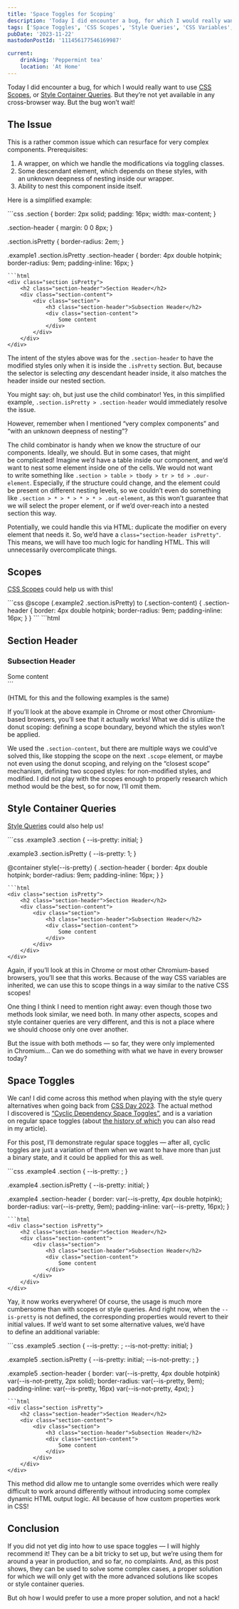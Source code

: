 ```yaml
---
title: 'Space Toggles for Scoping'
description: 'Today I did encounter a bug, for which I would really want to use CSS Scopes, or Style Container Queries. But they’re not yet available in any cross-browser way. But the bug won’t wait! Thankfully, space toggles did save the day.'
tags: ['Space Toggles', 'CSS Scopes', 'Style Queries', 'CSS Variables', 'CSS']
pubDate: '2023-11-22'
mastodonPostId: '111456177546169987'

current:
	drinking: 'Peppermint tea'
	location: 'At Home'
---
```




Today I did encounter a bug, for which I would really want to use [CSS Scopes](https://drafts.csswg.org/css-cascade-6/#scoped-styles), or [Style Container Queries](https://drafts.csswg.org/css-contain-3/#style-container). But they’re not yet available in any cross-browser way. But the bug won’t wait!

## The Issue

This is a rather common issue which can resurface for very complex components. Prerequisites:

1. A wrapper, on which we handle the modifications via toggling classes.
2. Some descendant element, which depends on these styles, with an unknown deepness of nesting inside our wrapper.
3. Ability to nest this component inside itself.

Here is a simplified example:

<LiveExample class="example1" caption="A live example with an incorrectly applied styles for the header in the inner section.">
```css
.section {
	border: 2px solid;
	padding: 16px;
	width: max-content;
}

.section-header {
	margin: 0 0 8px;
}

.section.isPretty {
	border-radius: 2em;
}

.example1 .section.isPretty .section-header {
	border: 4px double hotpink;
	border-radius: 9em;
	padding-inline: 16px;
}
```
```html
<div class="section isPretty">
	<h2 class="section-header">Section Header</h2>
	<div class="section-content">
		<div class="section">
			<h3 class="section-header">Subsection Header</h2>
			<div class="section-content">
				Some content
			</div>
		</div>
	</div>
</div>
```
</LiveExample>

The intent of the styles above was for the `.section-header` to have the modified styles only when it is inside the `.isPretty` section. But, because the selector is selecting _any_ descendant header inside, it also matches the header inside our nested section.

You might say: oh, but just use the child combinator! Yes, in this simplified example, `.section.isPretty > .section-header` would immediately resolve the issue.

However, remember when I mentioned “very complex components” and “with an unknown deepness of nesting”?

The child combinator is handy when we know the structure of our components. Ideally, we should. But in some cases, that might be complicated! Imagine we’d have a table inside our component, and we’d want to nest some element inside one of the cells. We would not want to write something like `.section > table > tbody > tr > td > .our-element`. Especially, if the structure could change, and the element could be present on different nesting levels, so we couldn’t even do something like `.section > * > * > * > * > .out-element`, as this won’t guarantee that we will select the proper element, or if we’d over-reach into a nested section this way.

Potentially, we could handle this via HTML: duplicate the modifier on every element that needs it. So, we’d have a `class="section-header isPretty"`. This means, we will have too much logic for handling HTML. This will unnecessarily overcomplicate things.

## Scopes

[CSS Scopes](https://drafts.csswg.org/css-cascade-6/#scoped-styles) could help us with this!

<LiveExample class="example2 require-at-scope" shouldHideHTML caption="A live example, where the header styles are fixed via CSS scopes.">
```css
@scope (.example2 .section.isPretty) to (.section-content) {
	.section-header {
		border: 4px double hotpink;
		border-radius: 9em;
		padding-inline: 16px;
	}
}
```
```html
<div class="section isPretty">
	<h2 class="section-header">Section Header</h2>
	<div class="section-content">
		<div class="section">
			<h3 class="section-header">Subsection Header</h2>
			<div class="section-content">
				Some content
			</div>
		</div>
	</div>
</div>
```
</LiveExample>

(HTML for this and the following examples is the same)

If you’ll look at the above example in Chrome or most other Chromium-based browsers, you’ll see that it actually works! What we did is utilize the donut scoping: defining a scope boundary, beyond which the styles won’t be applied.

We used the `.section-content`, but there are multiple ways we could’ve solved this, like stopping the scope on the next `.scope` element, or maybe not even using the donut scoping, and relying on the “closest scope” mechanism, defining two scoped styles: for non-modified styles, and modified. I did not play with the scopes enough to properly research which method would be the best, so for now, I’ll omit them.

## Style Container Queries

[Style Queries](https://drafts.csswg.org/css-contain-3/#style-container) could also help us!

<LiveExample class="example3 require-style-queries" shouldHideHTML caption="A live example, where the header styles are fixed via style container queries.">
```css
.example3 .section {
	--is-pretty: initial;
}

.example3 .section.isPretty {
	--is-pretty: 1;
}

@container style(--is-pretty) {
	.section-header {
		border: 4px double hotpink;
		border-radius: 9em;
		padding-inline: 16px;
	}
}
```
```html
<div class="section isPretty">
	<h2 class="section-header">Section Header</h2>
	<div class="section-content">
		<div class="section">
			<h3 class="section-header">Subsection Header</h2>
			<div class="section-content">
				Some content
			</div>
		</div>
	</div>
</div>
```
</LiveExample>

Again, if you’ll look at this in Chrome or most other Chromium-based browsers, you’ll see that this works. Because of the way CSS variables are inherited, we can use this to scope things in a way similar to the native CSS scopes!

One thing I think I need to mention right away: even though those two methods look similar, we need both. In many other aspects, scopes and style container queries are very different, and this is not a place where we should choose only one over another.

But the issue with both methods — so far, they were only implemented in Chromium… Can we do something with what we have in every browser today?

## Space Toggles

We can! I did come across this method when playing with the style query alternatives when going back from [CSS Day 2023](https://cssday.nl/2023). The actual method I discovered is [“Cyclic Dependency Space Toggles”](https://kizu.dev/cyclic-toggles/), and is a variation on regular space toggles (about [the history of which](https://kizu.dev/cyclic-toggles/#was-this-always-possible) you can also read in my article).

For this post, I’ll demonstrate regular space toggles — after all, cyclic toggles are just a variation of them when we want to have more than just a binary state, and it could be applied for this as well.

<LiveExample class="example4" shouldHideHTML caption="A live example, where the header styles are fixed via CSS space toggles.">
```css
.example4 .section {
	--is-pretty: ;
}

.example4 .section.isPretty {
	--is-pretty: initial;
}

.example4 .section-header {
	border: var(--is-pretty, 4px double hotpink);
	border-radius: var(--is-pretty, 9em);
	padding-inline: var(--is-pretty, 16px);
}
```
```html
<div class="section isPretty">
	<h2 class="section-header">Section Header</h2>
	<div class="section-content">
		<div class="section">
			<h3 class="section-header">Subsection Header</h2>
			<div class="section-content">
				Some content
			</div>
		</div>
	</div>
</div>
```
</LiveExample>

Yay, it now works everywhere! Of course, the usage is much more cumbersome than with scopes or style queries. And right now, when the `--is-pretty` is not defined, the corresponding properties would revert to their initial values. If we’d want to set some alternative values, we’d have to define an additional variable:

<LiveExample class="example5" shouldHideHTML caption="A live example, where, compared to the previous, we did add another space toggle to handle the inverted state.">
```css
.example5 .section {
	--is-pretty: ;
	--is-not-pretty: initial;
}

.example5 .section.isPretty {
	--is-pretty: initial;
	--is-not-pretty: ;
}

.example5 .section-header {
	border:
		var(--is-pretty, 4px double hotpink)
		var(--is-not-pretty, 2px solid);
	border-radius: var(--is-pretty, 9em);
	padding-inline:
		var(--is-pretty, 16px)
		var(--is-not-pretty, 4px);
}
```
```html
<div class="section isPretty">
	<h2 class="section-header">Section Header</h2>
	<div class="section-content">
		<div class="section">
			<h3 class="section-header">Subsection Header</h2>
			<div class="section-content">
				Some content
			</div>
		</div>
	</div>
</div>
```
</LiveExample>

This method did allow me to untangle some overrides which were really difficult to work around differently without introducing some complex dynamic HTML output logic. All because of how custom properties work in CSS!

## Conclusion

If you did not yet dig into how to use space toggles — I will highly recommend it! They can be a bit tricky to set up, but we’re using them for around a year in production, and so far, no complaints. And, as this post shows, they can be used to solve some complex cases, a proper solution for which we will only get with the more advanced solutions like scopes or style container queries.

But oh how I would prefer to use a more proper solution, and not a hack!
